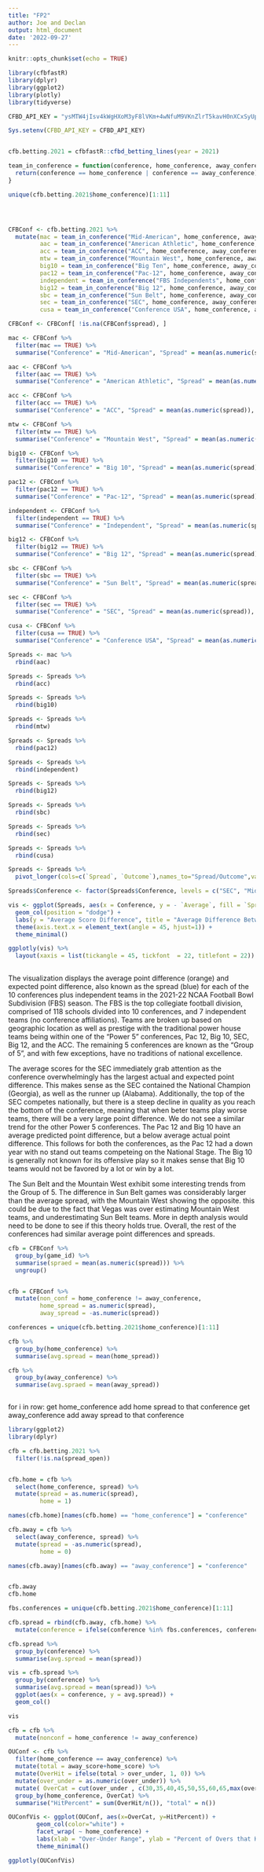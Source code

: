 ```yaml
---
title: "FP2"
author: Joe and Declan
output: html_document
date: '2022-09-27'
---
```


```r
knitr::opts_chunk$set(echo = TRUE)
```

```r
library(cfbfastR)
library(dplyr)
library(ggplot2)
library(plotly)
library(tidyverse)

CFBD_API_KEY = "ysMTW4jIsv4kWgHXoM3yF8lVKm+4wNfuM9VKnZlrT5kavH0nXCxSyUpNGn4LKdtE"

Sys.setenv(CFBD_API_KEY = CFBD_API_KEY)


cfb.betting.2021 = cfbfastR::cfbd_betting_lines(year = 2021)
```



```r
team_in_conference = function(conference, home_conference, away_conference) {
  return(conference == home_conference | conference == away_conference)
}

unique(cfb.betting.2021$home_conference)[1:11]




CFBConf <- cfb.betting.2021 %>%
  mutate(mac = team_in_conference("Mid-American", home_conference, away_conference),
         aac = team_in_conference("American Athletic", home_conference, away_conference),
         acc = team_in_conference("ACC", home_conference, away_conference),
         mtw = team_in_conference("Mountain West", home_conference, away_conference),
         big10 = team_in_conference("Big Ten", home_conference, away_conference),
         pac12 = team_in_conference("Pac-12", home_conference, away_conference),
         independent = team_in_conference("FBS Independents", home_conference, away_conference),
         big12 = team_in_conference("Big 12", home_conference, away_conference),
         sbc = team_in_conference("Sun Belt", home_conference, away_conference),
         sec = team_in_conference("SEC", home_conference, away_conference),
         cusa = team_in_conference("Conference USA", home_conference, away_conference))

CFBConf <- CFBConf[ !is.na(CFBConf$spread), ]

mac <- CFBConf %>%
  filter(mac == TRUE) %>%
  summarise("Conference" = "Mid-American", "Spread" = mean(as.numeric(spread)), "Outcome" = mean(away_score - home_score))

aac <- CFBConf %>%
  filter(aac == TRUE) %>%
  summarise("Conference" = "American Athletic", "Spread" = mean(as.numeric(spread)), "Outcome" = mean(away_score - home_score))

acc <- CFBConf %>%
  filter(acc == TRUE) %>%
  summarise("Conference" = "ACC", "Spread" = mean(as.numeric(spread)), "Outcome" = mean(away_score - home_score))

mtw <- CFBConf %>%
  filter(mtw == TRUE) %>%
  summarise("Conference" = "Mountain West", "Spread" = mean(as.numeric(spread)), "Outcome" = mean(away_score - home_score))

big10 <- CFBConf %>%
  filter(big10 == TRUE) %>%
  summarise("Conference" = "Big 10", "Spread" = mean(as.numeric(spread)), "Outcome" = mean(away_score - home_score))

pac12 <- CFBConf %>%
  filter(pac12 == TRUE) %>%
  summarise("Conference" = "Pac-12", "Spread" = mean(as.numeric(spread)), "Outcome" = mean(away_score - home_score))

independent <- CFBConf %>%
  filter(independent == TRUE) %>%
  summarise("Conference" = "Independent", "Spread" = mean(as.numeric(spread)), "Outcome" = mean(away_score - home_score))

big12 <- CFBConf %>%
  filter(big12 == TRUE) %>%
  summarise("Conference" = "Big 12", "Spread" = mean(as.numeric(spread)), "Outcome" = mean(away_score - home_score))

sbc <- CFBConf %>%
  filter(sbc == TRUE) %>%
  summarise("Conference" = "Sun Belt", "Spread" = mean(as.numeric(spread)), "Outcome" = mean(away_score - home_score))

sec <- CFBConf %>%
  filter(sec == TRUE) %>%
  summarise("Conference" = "SEC", "Spread" = mean(as.numeric(spread)), "Outcome" = mean(away_score - home_score))

cusa <- CFBConf %>%
  filter(cusa == TRUE) %>%
  summarise("Conference" = "Conference USA", "Spread" = mean(as.numeric(spread)), "Outcome" = mean(away_score - home_score))

Spreads <- mac %>%
  rbind(aac)

Spreads <- Spreads %>%
  rbind(acc)

Spreads <- Spreads %>%
  rbind(big10)

Spreads <- Spreads %>%
  rbind(mtw)

Spreads <- Spreads %>%
  rbind(pac12)

Spreads <- Spreads %>%
  rbind(independent)

Spreads <- Spreads %>%
  rbind(big12)

Spreads <- Spreads %>%
  rbind(sbc)

Spreads <- Spreads %>%
  rbind(sec)

Spreads <- Spreads %>%
  rbind(cusa)
```

```r
Spreads <- Spreads %>%
  pivot_longer(cols=c(`Spread`, `Outcome`),names_to="Spread/Outcome",values_to="Average")

Spreads$Conference <- factor(Spreads$Conference, levels = c("SEC", "Mid-American", "Conference USA", "Big 10", "Mountain West", "Big 12", "ACC", "Pac-12", "Independent", "American Athletic", "Sun Belt"))

```

```r
vis <- ggplot(Spreads, aes(x = Conference, y = - `Average`, fill = `Spread/Outcome`)) +
  geom_col(position = "dodge") +
  labs(y = "Average Score Difference", title = "Average Difference Between Spread and Outcomes By Conference") +
  theme(axis.text.x = element_text(angle = 45, hjust=1)) +
  theme_minimal()

ggplotly(vis) %>%
  layout(xaxis = list(tickangle = 45, tickfont  = 22, titlefont = 22))
  
```

The visualization displays the average point difference (orange) and expected point difference, also known as the spread (blue) for each of the 10 conferences plus independent teams in the 2021-22 NCAA Football Bowl Subdivision (FBS) season. The FBS is the top collegiate football division, comprised of 118 schools divided into 10 conferences, and 7 independent teams (no conference affiliations). Teams are broken up based on geographic location as well as prestige with the traditional power house teams being within one of the "Power 5" conferences, Pac 12, Big 10, SEC, Big 12, and the ACC. The remaining 5 conferences are known as the "Group of 5", and with few exceptions, have no traditions of national excellence.

The average scores for the SEC immediately grab attention as the conference overwhelmingly has the largest actual and expected point difference. This makes sense as the SEC contained the National Champion (Georgia), as well as the runner up (Alabama). Additionally, the top of the SEC competes nationally, but there is a steep decline in quality as you reach the bottom of the conference, meaning that when beter teams play worse teams, there will be a very large point difference. We do not see a similar trend for the other Power 5 conferences. The Pac 12 and Big 10 have an average predicted point difference, but a below average actual point difference. This follows for both the conferences, as the Pac 12 had a down year with no stand out teams competeing on the National Stage. The Big 10 is generally not known for its offensive play so it makes sense that Big 10 teams would not be favored by a lot or win by a lot. 

The Sun Belt and the Mountain West exhibit some interesting trends from the Group of 5. The difference in Sun Belt games was considerably larger than the average spread, with the Mountain West showing the opposite. this could be due to the fact that Vegas was over estimating Mountain West teams, and underestimating Sun Belt teams. More in depth analysis would need to be done to see if this theory holds true. Overall, the rest of the conferences had similar average point differences and spreads. 


```r

cfb = CFBConf %>%
  group_by(game_id) %>%
  summarise(spraed = mean(as.numeric(spread))) %>%
  ungroup()


cfb = CFBConf %>%
  mutate(non_conf = home_conference != away_conference,
         home_spread = as.numeric(spread),
         away_spread = -as.numeric(spread))

conferences = unique(cfb.betting.2021$home_conference)[1:11]

cfb %>%
  group_by(home_conference) %>%
  summarise(avg.spread = mean(home_spread))

cfb %>%
  group_by(away_conference) %>%
  summarise(avg.spraed = mean(away_spread))



```

for i in row:
  get home_conference
  add home spread to that conference
  get away_conference
  add away spread to that conference
  
  
```r

library(ggplot2)
library(dplyr)

cfb = cfb.betting.2021 %>%
  filter(!is.na(spread_open))


cfb.home = cfb %>%
  select(home_conference, spread) %>%
  mutate(spread = as.numeric(spread),
         home = 1)

names(cfb.home)[names(cfb.home) == "home_conference"] = "conference"

cfb.away = cfb %>%
  select(away_conference, spread) %>%
  mutate(spread = -as.numeric(spread),
         home = 0)

names(cfb.away)[names(cfb.away) == "away_conference"] = "conference"


cfb.away
cfb.home

fbs.conferences = unique(cfb.betting.2021$home_conference)[1:11]

cfb.spread = rbind(cfb.away, cfb.home) %>%
  mutate(conference = ifelse(conference %in% fbs.conferences, conference, "FCS"))

cfb.spread %>%
  group_by(conference) %>%
  summarise(avg.spread = mean(spread))

vis = cfb.spread %>%
  group_by(conference) %>%
  summarise(avg.spread = mean(spread)) %>%
  ggplot(aes(x = conference, y = avg.spread)) + 
  geom_col()

vis
```

```r
cfb = cfb %>%
  mutate(nonconf = home_conference != away_conference)
```

```r
OUConf <- cfb %>%
  filter(home_conference == away_conference) %>%
  mutate(total = away_score+home_score) %>%
  mutate(OverHit = ifelse(total > over_under, 1, 0)) %>%
  mutate(over_under = as.numeric(over_under)) %>%
  mutate( OverCat = cut(over_under , c(30,35,40,45,50,55,60,65,max(over_under)))) %>%
  group_by(home_conference, OverCat) %>%
  summarise("HitPercent" = sum(OverHit/n()), "total" = n())

OUConfVis <- ggplot(OUConf, aes(x=OverCat, y=HitPercent)) + 
        geom_col(color="white") +
        facet_wrap( ~ home_conference) +
        labs(xlab = "Over-Under Range", ylab = "Percent of Overs that Hit") +
        theme_minimal()

ggplotly(OUConfVis) 
```

